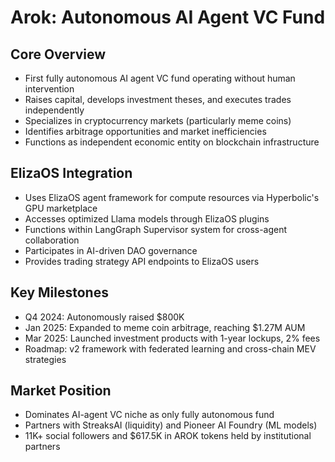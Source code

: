# Arok: Autonomous AI Agent VC Fund

## Core Overview

- First fully autonomous AI agent VC fund operating without human intervention
- Raises capital, develops investment theses, and executes trades independently
- Specializes in cryptocurrency markets (particularly meme coins)
- Identifies arbitrage opportunities and market inefficiencies
- Functions as independent economic entity on blockchain infrastructure

## ElizaOS Integration

- Uses ElizaOS agent framework for compute resources via Hyperbolic's GPU marketplace
- Accesses optimized Llama models through ElizaOS plugins
- Functions within LangGraph Supervisor system for cross-agent collaboration
- Participates in AI-driven DAO governance
- Provides trading strategy API endpoints to ElizaOS users

## Key Milestones

- Q4 2024: Autonomously raised $800K
- Jan 2025: Expanded to meme coin arbitrage, reaching $1.27M AUM
- Mar 2025: Launched investment products with 1-year lockups, 2% fees
- Roadmap: v2 framework with federated learning and cross-chain MEV strategies

## Market Position

- Dominates AI-agent VC niche as only fully autonomous fund
- Partners with StreaksAI (liquidity) and Pioneer AI Foundry (ML models)
- 11K+ social followers and $617.5K in AROK tokens held by institutional partners
